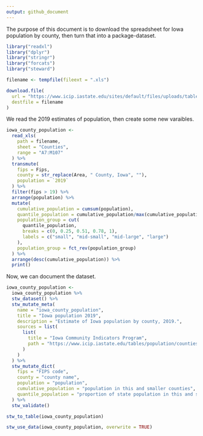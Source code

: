```yaml
---
output: github_document
---
```


The purpose of this document is to download the spreadsheet for Iowa population by county, then turn that into a package-dataset.

```r
library("readxl")
library("dplyr")
library("stringr")
library("forcats")
library("steward")
```



```r
filename <- tempfile(fileext = ".xls")

download.file(
  url = "https://www.icip.iastate.edu/sites/default/files/uploads/tables/population/popest-annual.xls",
  destfile = filename
)
```

We read the 2019 estimates of population, then create some new varaibles.

```r
iowa_county_population <-
  read_xls(
    path = filename, 
    sheet = "Counties", 
    range = "A7:M107"
  ) %>%
  transmute(
    fips = Fips,
    county = str_replace(Area, " County, Iowa", ""),
    population = `2019`
  ) %>%
  filter(fips > 19) %>%
  arrange(population) %>%
  mutate(
    cumulative_population = cumsum(population),
    quantile_population = cumulative_population/max(cumulative_population),
    population_group = cut(
      quantile_population, 
      breaks = c(0, 0.25, 0.51, 0.78, 1),
      labels = c("small", "mid-small", "mid-large", "large")
    ),
    population_group = fct_rev(population_group)
  ) %>%
  arrange(desc(cumulative_population)) %>%
  print()
```

Now, we can document the dataset.

```r
iowa_county_population <-
  iowa_county_population %>%
  stw_dataset() %>%
  stw_mutate_meta(
    name = "iowa_county_population",
    title = "Iowa population 2019",
    description = "Estimate of Iowa population by county, 2019.",
    sources = list(
      list(
        title = "Iowa Community Indicators Program",
        path = "https://www.icip.iastate.edu/tables/population/counties-estimates"
      )
    )
  ) %>%
  stw_mutate_dict(
    fips = "FIPS code",
    county = "county name",
    population = "population",
    cumulative_population = "population in this and smaller counties",
    quantile_population = "proportion of state population in this and smaller counties",
  ) %>%
  stw_validate()
```

```r
stw_to_table(iowa_county_population)
```

```r
stw_use_data(iowa_county_population, overwrite = TRUE)
```

